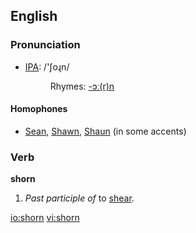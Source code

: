 ==English==

===Pronunciation===
*[[w:IPA|IPA]]: /'ʃoɻn/
*:Rhymes: [[Rhymes:English:-ɔː(r)n|-ɔː(r)n]]

====Homophones====
*[[Sean]], [[Shawn]], [[Shaun]] (in some accents)

===Verb===
'''shorn'''

#''Past participle of'' to [[shear]].

[[io:shorn]]
[[vi:shorn]]